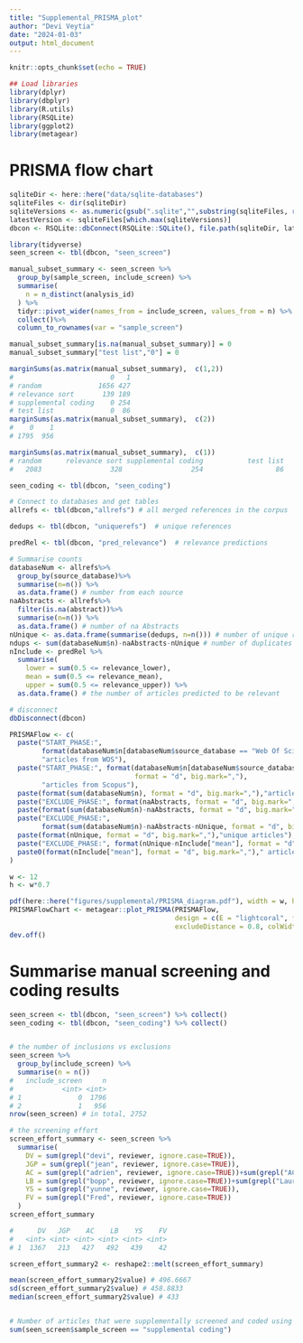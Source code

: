 ```yaml
---
title: "Supplemental_PRISMA_plot"
author: "Devi Veytia"
date: "2024-01-03"
output: html_document
---
```


```r
knitr::opts_chunk$set(echo = TRUE)
```

```r

## Load libraries
library(dplyr)
library(dbplyr)
library(R.utils)
library(RSQLite)
library(ggplot2)
library(metagear)
```


# PRISMA flow chart


```r

sqliteDir <- here::here("data/sqlite-databases")
sqliteFiles <- dir(sqliteDir)
sqliteVersions <- as.numeric(gsub(".sqlite","",substring(sqliteFiles, regexpr("_v", sqliteFiles) + 2)))
latestVersion <- sqliteFiles[which.max(sqliteVersions)]
dbcon <- RSQLite::dbConnect(RSQLite::SQLite(), file.path(sqliteDir, latestVersion), create=FALSE)
```

```r
library(tidyverse)
seen_screen <- tbl(dbcon, "seen_screen")

manual_subset_summary <- seen_screen %>% 
  group_by(sample_screen, include_screen) %>%
  summarise(
    n = n_distinct(analysis_id)
  ) %>%
  tidyr::pivot_wider(names_from = include_screen, values_from = n) %>%
  collect()%>% 
  column_to_rownames(var = "sample_screen")

manual_subset_summary[is.na(manual_subset_summary)] = 0
manual_subset_summary["test list","0"] = 0

marginSums(as.matrix(manual_subset_summary),  c(1,2))
#                        0   1
# random              1656 427
# relevance sort       139 189
# supplemental coding    0 254
# test list              0  86
marginSums(as.matrix(manual_subset_summary),  c(2))
#    0    1 
# 1795  956

marginSums(as.matrix(manual_subset_summary),  c(1))
# random      relevance sort supplemental coding           test list 
#   2083                 328                 254                  86 

seen_coding <- tbl(dbcon, "seen_coding")


```


```r

# Connect to databases and get tables
allrefs <- tbl(dbcon,"allrefs") # all merged references in the corpus

dedups <- tbl(dbcon, "uniquerefs")  # unique references 

predRel <- tbl(dbcon, "pred_relevance")  # relevance predictions

# Summarise counts
databaseNum <- allrefs%>%
  group_by(source_database)%>% 
  summarise(n=n()) %>% 
  as.data.frame() # number from each source
naAbstracts <- allrefs%>%
  filter(is.na(abstract))%>% 
  summarise(n=n()) %>% 
  as.data.frame() # number of na Abstracts
nUnique <- as.data.frame(summarise(dedups, n=n())) # number of unique references
ndups <- sum(databaseNum$n)-naAbstracts-nUnique # number of duplicates removed
nInclude <- predRel %>% 
  summarise(
    lower = sum(0.5 <= relevance_lower),
    mean = sum(0.5 <= relevance_mean),
    upper = sum(0.5 <= relevance_upper)) %>%
  as.data.frame() # the number of articles predicted to be relevant

# disconnect  
dbDisconnect(dbcon)
```

```r

PRISMAFlow <- c(
  paste("START_PHASE:", 
        format(databaseNum$n[databaseNum$source_database == "Web Of Science"], format = "d", big.mark=","),
        "articles from WOS"),
  paste("START_PHASE:", format(databaseNum$n[databaseNum$source_database == "Scopus"], 
                               format = "d", big.mark=","),
        "articles from Scopus"),
  paste(format(sum(databaseNum$n), format = "d", big.mark=","),"articles in total"),
  paste("EXCLUDE_PHASE:", format(naAbstracts, format = "d", big.mark=","),"abstracts removed as NA"),
  paste(format(sum(databaseNum$n)-naAbstracts, format = "d", big.mark=","),"eligible articles"),
  paste("EXCLUDE_PHASE:",
        format(sum(databaseNum$n)-naAbstracts-nUnique, format = "d", big.mark=","),"duplicates removed"),
  paste(format(nUnique, format = "d", big.mark=","),"unique articles"),
  paste("EXCLUDE_PHASE:", format(nUnique-nInclude["mean"], format = "d", big.mark=","),"articles excluded"),
  paste0(format(nInclude["mean"], format = "d", big.mark=",")," articles predicted relevant (+/- ", format(nInclude["mean"]-nInclude["lower"], format="d", big.mark=","),")")
)

w <- 12
h <- w*0.7

pdf(here::here("figures/supplemental/PRISMA_diagram.pdf"), width = w, height = h)
PRISMAFlowChart <- metagear::plot_PRISMA(PRISMAFlow, 
                                         design = c(E = "lightcoral", flatArrow = TRUE),
                                         excludeDistance = 0.8, colWidth = 50)
dev.off()

```


# Summarise manual screening and coding results


```r
seen_screen <- tbl(dbcon, "seen_screen") %>% collect()
seen_coding <- tbl(dbcon, "seen_coding") %>% collect()


# the number of inclusions vs exclusions
seen_screen %>%
  group_by(include_screen) %>%
  summarise(n = n())
#   include_screen     n
#            <int> <int>
# 1              0  1796
# 2              1   956
nrow(seen_screen) # in total, 2752

# the screening effort
screen_effort_summary <- seen_screen %>%
  summarise(
    DV = sum(grepl("devi", reviewer, ignore.case=TRUE)),
    JGP = sum(grepl("jean", reviewer, ignore.case=TRUE)),
    AC = sum(grepl("adrien", reviewer, ignore.case=TRUE))+sum(grepl("AC", reviewer)),
    LB = sum(grepl("bopp", reviewer, ignore.case=TRUE))+sum(grepl("Laurent", reviewer, ignore.case=TRUE)),
    YS = sum(grepl("yunne", reviewer, ignore.case=TRUE)),
    FV = sum(grepl("Fred", reviewer, ignore.case=TRUE))
  )
screen_effort_summary

#      DV   JGP    AC    LB    YS    FV
#   <int> <int> <int> <int> <int> <int>
# 1  1367   213   427   492   439    42

screen_effort_summary2 <- reshape2::melt(screen_effort_summary)

mean(screen_effort_summary2$value) # 496.6667
sd(screen_effort_summary2$value) # 458.8833
median(screen_effort_summary2$value) # 433


# Number of articles that were supplementally screened and coded using a keyword search
sum(seen_screen$sample_screen == "supplemental coding")
```







